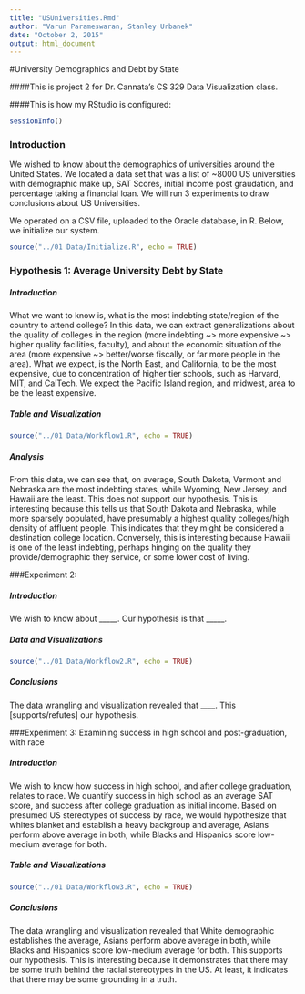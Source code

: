 ```yaml
---
title: "USUniversities.Rmd"
author: "Varun Parameswaran, Stanley Urbanek"
date: "October 2, 2015"
output: html_document
---
```


#University Demographics and Debt by State

####This is project 2 for Dr. Cannata's CS 329 Data Visualization class.

####This is how my RStudio is configured:
```r
sessionInfo()
```

### Introduction

We wished to know about the demographics of universities around the United States. We located a data set that was a list of ~8000 US universities with demographic make up, SAT Scores, initial income post graudation, and percentage taking a financial loan. We will run 3 experiments to draw conclusions about US Universities.

We operated on a CSV file, uploaded to the Oracle database, in R. Below, we initialize our system. 

```r
source("../01 Data/Initialize.R", echo = TRUE)
```



### Hypothesis 1: Average University Debt by State

##### Introduction

What we want to know is, what is the most indebting state/region of the country to attend college? In this data, we can extract generalizations about the quality of colleges in the region (more indebting ~> more expensive ~> higher quality facilities, faculty), and about the economic situation of the area (more expensive ~> better/worse fiscally, or far more people in the area). What we expect, is the North East, and California, to be the most expensive, due to concentration of higher tier schools, such as Harvard, MIT, and CalTech. We expect the Pacific Island region, and midwest, area to be the least expensive.

##### Table and Visualization

```r
source("../01 Data/Workflow1.R", echo = TRUE)
```


##### Analysis
From this data, we can see that, on average, South Dakota, Vermont and Nebraska are the most indebting states, while Wyoming, New Jersey, and Hawaii are the least. This does not support our hypothesis. This is interesting because this tells us that South Dakota and Nebraska, while more sparsely populated, have presumably a highest quality colleges/high density of affluent people. This indicates that they might be considered a destination college location. Conversely, this is interesting because Hawaii is one of the least indebting, perhaps hinging on the quality they provide/demographic they service, or some lower cost of living. 


###Experiment 2: 

##### Introduction

We wish to know about _____. Our hypothesis is that _____. 

##### Data and Visualizations

```r
source("../01 Data/Workflow2.R", echo = TRUE)
```

##### Conclusions

The data wrangling and visualization revealed that ____. This [supports/refutes] our hypothesis.

###Experiment 3: Examining success in high school and post-graduation, with race

##### Introduction

We wish to know how success in high school, and after college graduation, relates to race. We quantify success in high school as an average SAT score, and success after college graduation as initial income. Based on presumed US stereotypes of success by race, we would hypothesize that whites blanket and establish a heavy backgroup and average, Asians perform above average in both, while Blacks and Hispanics score low-medium average for both.

##### Table and Visualizations


```r
source("../01 Data/Workflow3.R", echo = TRUE)
```

##### Conclusions
The data wrangling and visualization revealed that White demographic establishes the average, Asians perform above average in both, while Blacks and Hispanics score low-medium average for both. This supports our hypothesis. This is interesting because it demonstrates that there may be some truth behind the racial stereotypes in the US. At least, it indicates that there may be some grounding in a truth.


